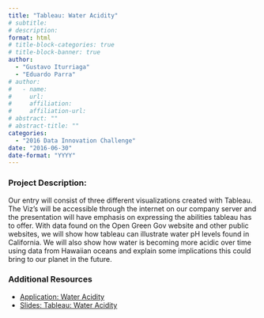 ```yaml
---
title: "Tableau: Water Acidity"
# subtitle: 
# description: 
format: html
# title-block-categories: true
# title-block-banner: true
author: 
  - "Gustavo Iturriaga"
  - "Eduardo Parra"
# author:
#   - name: 
#     url: 
#     affiliation: 
#     affiliation-url:
# abstract: ""
# abstract-title: ""
categories: 
  - "2016 Data Innovation Challenge"
date: "2016-06-30"
date-format: "YYYY"
---
```


<!-- COMMENT
## params_NOTUSED-proj_title

#### Year: params_NOTUSED-year

#### Topics: params_NOTUSED-topics

#### Awards: params_NOTUSED-awards

#### Team Members: params_NOTUSED-team_members
UNCOMMENT -->

### Project Description:

Our entry will consist of three different visualizations created with Tableau. The Viz’s will be accessible through the internet on our company server and the presentation will have emphasis on expressing the abilities tableau has to offer. With data found on the Open Green Gov website and other public websites, we will show how tableau can illustrate water pH levels found in California. We will also show how water is becoming more acidic over time using data from Hawaiian oceans and explain some implications this could bring to our planet in the future.

### Additional Resources

- [Application: Water Acidity](https://tableau.stg.tabordasolutions.net/t/WaterBoardDataInnovationChallenge/views/WaterBoardDataInnovationChallenge/WaterAcidity?%3Aembed=y&%3AshowShareOptions=true&%3Adisplay_count=no&%3AshowVizHome=no#1)
- [Slides: Tableau: Water Acidity](http://www.waterboards.ca.gov/resources/data_databases/docs/wateracidity.pdf#)
